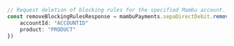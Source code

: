 ```typescript index.ts
// Request deletion of blocking rules for the specified Mambu account. If no request body is provided, all rules for the account will be removed, if you provide a JSON body with a specific mandate ID, only the rule for that mandate will be removed. For more information on blocking SEPA Direct Debits, consult the [Blocking SEPA Direct Debits](https://support.mambu.com/docs/blocking-sepa-direct-debits) article in our user guide.
const removeBlockingRulesResponse = mambuPayments.sepaDirectDebit.removeBlockingRules({
    accountId: "ACCOUNTID"
    product: "PRODUCT"
})
```